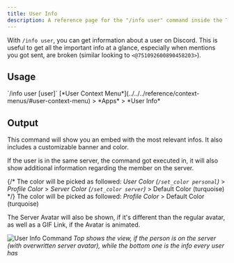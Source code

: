 ```yaml
---
title: User Info
description: A reference page for the "/info user" command inside the Tako Discord bot.
---
```



With `/info user`, you can get information about a user on Discord. This is useful to get all the important info at a glance, especially when mentions you got sent, are broken (similar looking to `<@751092600890458203>`).

## Usage

<Tabs>
	<TabItem label="Slash Commands">
		`/info user [user]`
	</TabItem>
	<TabItem label="Context Menu">
		[*User Context Menu*](../../../reference/context-menus/#user-context-menu) > *Apps* > *User Info*
	</TabItem>
</Tabs>

## Output

This command will show you an embed with the most relevant infos. It also includes a customizable banner and color.

If the user is in the same server, the command got executed in, it will also show additional information regarding the member on the server.

{/* The color will be picked as followed: _User Color (`/set_color personal`)_ > _Profile Color_ > _Server Color (`/set_color server`)_ > Default Color (turquoise) */}
The color will be picked as followed: _Profile Color_ > Default Color (turquoise)

The Server Avatar will also be shown, if it's different than the regular avatar, as well as a GIF Link, if the Avatar is animated.

![User Info Command](../../../../../assets/info/user.png)
_Top shows the view, if the person is on the server (with overwritten server avatar), while the bottom one is the info every user has_

